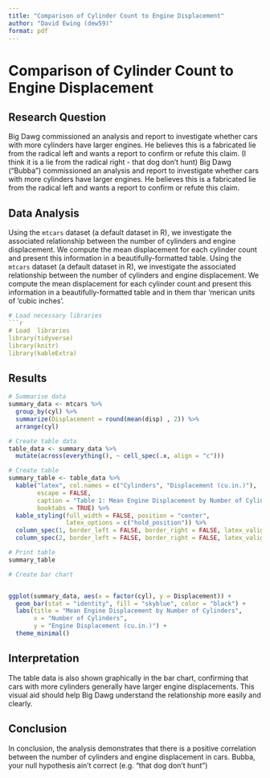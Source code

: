 ```yaml
---
title: "Comparison of Cylinder Count to Engine Displacement"
author: "David Ewing (dew59)"
format: pdf
---
```


# Comparison of Cylinder Count to Engine Displacement

## Research Question

Big Dawg commissioned an analysis and report to investigate whether cars with more cylinders have larger engines. He believes this is a fabricated lie from the radical left and wants a report to confirm or refute this claim. (I think it is a lie from the radical right - that dog don't hunt\footnote{ https://english.stackexchange.com/questions/52755/meaning-and-origin-of-that-dog-dont-hunt})
Big Dawg ("Bubba") commissioned an analysis and report to investigate whether cars with more cylinders have larger engines. He believes this is a fabricated lie from the radical left and wants a report to confirm or refute this claim. 

## Data Analysis

Using the `mtcars` dataset (a default dataset in R), we investigate the associated relationship between the number of cylinders and engine displacement. We compute the mean displacement for each cylinder count and present this information in a beautifully-formatted table.
Using the `mtcars` dataset (a default dataset in R), we investigate the associated relationship between the number of cylinders and engine displacement. We compute the mean displacement for each cylinder count and present this information in a beautifully-formatted table and in them thar 'merican units of 'cubic inches'. 

```r
# Load necessary libraries
```r
# Load  libraries
library(tidyverse)
library(knitr)
library(kableExtra)
```

## Results

```r
# Summarise data
summary_data <- mtcars %>%
  group_by(cyl) %>%
  summarize(Displacement = round(mean(disp) , 2)) %>%
  arrange(cyl)

# Create table data 
table_data <- summary_data %>%
  mutate(across(everything(), ~ cell_spec(.x, align = "c")))

# Create table
summary_table <- table_data %>%
  kable("latex", col.names = c("Cylinders", "Displacement (cu.in.)"), 
        escape = FALSE,
        caption = "Table 1: Mean Engine Displacement by Number of Cylinders.",
        booktabs = TRUE) %>%
  kable_styling(full_width = FALSE, position = "center", 
                latex_options = c("hold_position")) %>%
  column_spec(1, border_left = FALSE, border_right = FALSE, latex_valign = "m", latex_column_spec = "c") %>%
  column_spec(2, border_left = FALSE, border_right = FALSE, latex_valign = "m", latex_column_spec = "c")

# Print table
summary_table
```

```r
# Create bar chart


ggplot(summary_data, aes(x = factor(cyl), y = Displacement)) +
  geom_bar(stat = "identity", fill = "skyblue", color = "black") +
  labs(title = "Mean Engine Displacement by Number of Cylinders",
       x = "Number of Cylinders",
       y = "Engine Displacement (cu.in.)") +
  theme_minimal()
```


## Interpretation
The table data is also shown graphically in the bar chart, confirming that cars with more cylinders generally have larger engine displacements. This visual aid should help Big Dawg understand the relationship more easily and clearly.

## Conclusion
In conclusion, the analysis demonstrates that there is a positive correlation between the number of cylinders and engine displacement in cars. Bubba, your null hypothesis ain't correct (e.g. "that dog don't hunt")\footnote{See the meaning and origin of the phrase: https://english.stackexchange.com/questions/52755/meaning-and-origin-of-that-dog-dont-hunt} 
